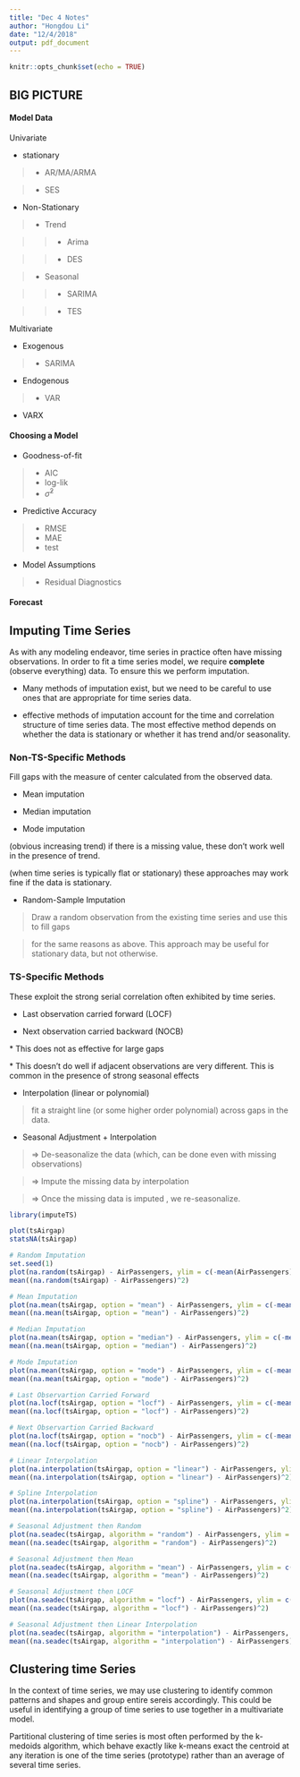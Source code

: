 ```yaml
---
title: "Dec 4 Notes"
author: "Hongdou Li"
date: "12/4/2018"
output: pdf_document
---
```


```r
knitr::opts_chunk$set(echo = TRUE)
```

## BIG PICTURE

#### Model Data

Univariate

 + stationary

> + AR/MA/ARMA

> + SES

 + Non-Stationary

> + Trend

>> + Arima

>> + DES

> + Seasonal

>> + SARIMA

>> + TES

Multivariate

 + Exogenous

> + SARIMA

 + Endogenous

> + VAR

 + VARX

#### Choosing a Model

* Goodness-of-fit

> + AIC
>+ log-lik
>+ $\hat{\sigma}^2$

* Predictive Accuracy

>+ RMSE
>+ MAE
>+ test

* Model Assumptions

>+ Residual Diagnostics

#### Forecast


## Imputing  Time Series

As with any modeling endeavor, time series in practice often have missing observations. In order to fit a time series model, we require **complete** (observe everything) data. To ensure this we perform imputation.

* Many methods of imputation exist, but we need to be careful to use ones that are appropriate for time series data.

* effective methods of imputation account for the time and correlation structure of time series data. The most effective method depends on whether the data is stationary or whether it has trend and/or seasonality.

### Non-TS-Specific Methods

Fill gaps with the measure of center calculated from the observed data.

+ Mean imputation 

+ Median imputation

+ Mode imputation

(obvious increasing trend) if there is a missing value, these don't work well in the presence of trend.

(when time series is typically flat or stationary) these approaches may work fine if the data is stationary.

+ Random-Sample Imputation

> Draw a random observation from the existing time series and use this to fill gaps

> for the same reasons as above. This approach may be useful for stationary data, but not otherwise.

### TS-Specific Methods


These exploit the strong serial correlation often exhibited by time series.

+ Last observation carried forward (LOCF)

+ Next observation carried backward (NOCB)

\* This does not as effective for large gaps

\* This doesn't do well if adjacent observations are very different. This is common in the presence of strong seasonal effects

+ Interpolation (linear or polynomial) 

> fit a straight line (or some higher order polynomial) across gaps in the data.

+ Seasonal Adjustment + Interpolation

> => De-seasonalize the data (which, can be done even with missing observations)

> => Impute the missing data by interpolation

> => Once the missing data is imputed , we re-seasonalize.

```r
library(imputeTS)
```
```r
plot(tsAirgap)
statsNA(tsAirgap)

```

```r
# Random Imputation
set.seed(1)
plot(na.random(tsAirgap) - AirPassengers, ylim = c(-mean(AirPassengers), mean(AirPassengers)), ylab = "Difference", main = "Random")
mean((na.random(tsAirgap) - AirPassengers)^2)

```

```r
# Mean Imputation
plot(na.mean(tsAirgap, option = "mean") - AirPassengers, ylim = c(-mean(AirPassengers), mean(AirPassengers)), ylab = "Difference", main = "Mean")
mean((na.mean(tsAirgap, option = "mean") - AirPassengers)^2)

```

```r
# Median Imputation
plot(na.mean(tsAirgap, option = "median") - AirPassengers, ylim = c(-mean(AirPassengers), mean(AirPassengers)), ylab = "Difference", main = "Median")
mean((na.mean(tsAirgap, option = "median") - AirPassengers)^2)
```

```r
# Mode Imputation
plot(na.mean(tsAirgap, option = "mode") - AirPassengers, ylim = c(-mean(AirPassengers), mean(AirPassengers)), ylab = "Difference", main = "Mode")
mean((na.mean(tsAirgap, option = "mode") - AirPassengers)^2)
```

```r
# Last Observartion Carried Forward
plot(na.locf(tsAirgap, option = "locf") - AirPassengers, ylim = c(-mean(AirPassengers), mean(AirPassengers)), ylab = "Difference", main = "LOCF")
mean((na.locf(tsAirgap, option = "locf") - AirPassengers)^2)
```

```r
# Next Observartion Carried Backward
plot(na.locf(tsAirgap, option = "nocb") - AirPassengers, ylim = c(-mean(AirPassengers), mean(AirPassengers)), ylab = "Difference", main = "NOCB")
mean((na.locf(tsAirgap, option = "nocb") - AirPassengers)^2)

```

```r
# Linear Interpolation
plot(na.interpolation(tsAirgap, option = "linear") - AirPassengers, ylim = c(-mean(AirPassengers), mean(AirPassengers)), ylab = "Difference", main = "Linear")
mean((na.interpolation(tsAirgap, option = "linear") - AirPassengers)^2)

```

```r
# Spline Interpolation
plot(na.interpolation(tsAirgap, option = "spline") - AirPassengers, ylim = c(-mean(AirPassengers), mean(AirPassengers)), ylab = "Difference", main = "Spline")
mean((na.interpolation(tsAirgap, option = "spline") - AirPassengers)^2)
```

```r
# Seasonal Adjustment then Random
plot(na.seadec(tsAirgap, algorithm = "random") - AirPassengers, ylim = c(-mean(AirPassengers), mean(AirPassengers)), ylab = "Difference", main = "Seas-Adj -> Random")
mean((na.seadec(tsAirgap, algorithm = "random") - AirPassengers)^2)

```

```r
# Seasonal Adjustment then Mean
plot(na.seadec(tsAirgap, algorithm = "mean") - AirPassengers, ylim = c(-mean(AirPassengers), mean(AirPassengers)), ylab = "Difference", main = "Seas-Adj -> Mean")
mean((na.seadec(tsAirgap, algorithm = "mean") - AirPassengers)^2)
```

```r
# Seasonal Adjustment then LOCF
plot(na.seadec(tsAirgap, algorithm = "locf") - AirPassengers, ylim = c(-mean(AirPassengers), mean(AirPassengers)), ylab = "Difference", main = "Seas-Adj -> LOCF")
mean((na.seadec(tsAirgap, algorithm = "locf") - AirPassengers)^2)

```

```r
# Seasonal Adjustment then Linear Interpolation
plot(na.seadec(tsAirgap, algorithm = "interpolation") - AirPassengers, ylim = c(-mean(AirPassengers), mean(AirPassengers)), ylab = "Difference", main = "Seas-Adj -> Linear")
mean((na.seadec(tsAirgap, algorithm = "interpolation") - AirPassengers)^2)
```

## Clustering time Series

In the context of time series, we may use clustering to identify common patterns and shapes and group entire sereis accordingly. This could be useful in identifying a group of time series to use together in a multivariate model.

Partitional clustering of time series is most often performed by the k-medoids algorithm, which behave exactly like k-means exact the centroid at any iteration is one of the time series (prototype) rather than an average of several time series.

